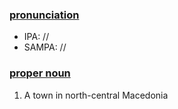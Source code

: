 ===[[pronunciation]]===
*IPA: //
*SAMPA: //
===[[proper noun]]===
# A town in north-central Macedonia